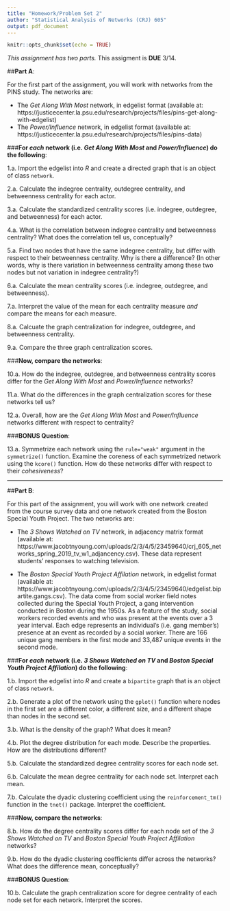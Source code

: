 ```yaml
---
title: "Homework/Problem Set 2"
author: "Statistical Analysis of Networks (CRJ) 605"
output: pdf_document
---
```


```r
knitr::opts_chunk$set(echo = TRUE)
```

*This assignment has two parts.* This assigment is **DUE** 3/14.

##**Part A**:  

For the first part of the assignment, you will work with networks from the PINS study. The networks are:   

* The *Get Along With Most* network, in edgelist format 
    (available at: https://justicecenter.la.psu.edu/research/projects/files/pins-get-along-with-edgelist)  
* The *Power/Influence* network, in edgelist format 
    (available at: https://justicecenter.la.psu.edu/research/projects/files/pins-data)    


###**For *each* network (i.e. *Get Along With Most* and *Power/Influence*) do the following**:  

1.a. Import the edgelist into *R* and create a directed graph that is an object of class `network`.  

2.a. Calculate the indegree centrality, outdegree centrality, and betweenness centrality for each actor.   

3.a. Calculate the standardized centrality scores (i.e. indegree, outdegree, and betweenness) for each actor.  

4.a. What is the correlation between indegree centrality and betweenness centrality? What does the correlation tell us, conceptually?  

5.a. Find two nodes that have the same indegree centrality, but differ with respect to their betweenness centrality. Why is there a difference? (In other words, why is there variation in betweenness centrality among these two nodes but not variation in indegree centrality?)  

6.a. Calculate the mean centrality scores (i.e. indegree, outdegree, and betweenness).   

7.a. Interpret the value of the mean for each centrality measure *and* compare the means for each measure.  

8.a. Calcuate the graph centralization for indegree, outdegree, and betweenness centrality.  

9.a. Compare the three graph centralization scores.  

###**Now, compare the networks**:  

10.a. How do the indegree, outdegree, and betweenness centrality scores differ for the *Get Along With Most* and *Power/Influence* networks?  

11.a. What do the differences in the graph centralization scores for these networks tell us?  

12.a. Overall, how are the *Get Along With Most* and *Power/Influence* networks different with respect to centrality?  


###**BONUS Question**:  

13.a. Symmetrize each network using the `rule="weak"` argument in the `symmetrize()` function. Examine the coreness of each symmetrized network using the `kcore()` function. How do these networks differ with respect to their *cohesiveness*?  

***

##**Part B**:  

For this part of the assignment, you will work with one network created from the course survey data and one network created from the Boston Special Youth Project. The two networks are:   

* The *3 Shows Watched on TV* network, in adjacency matrix format  
    (available at: https://www.jacobtnyoung.com/uploads/2/3/4/5/23459640/crj_605_networks_spring_2019_tv_w1_adjancency.csv). These data represent students' responses to watching television.  
    
* The *Boston Special Youth Project Affilation* network, in edgelist format
    (available at: https://www.jacobtnyoung.com/uploads/2/3/4/5/23459640/edgelist.bipartite.gangs.csv). The data come from social worker field notes collected during the Special Youth Project, a gang intervention conducted in Boston during the 1950s. As a feature of the study, social workers recorded events and who was present at the events over a 3 year interval. Each edge represents an individual’s (i.e. gang member's) presence at an event as recorded by a social worker. There are 166 unique gang members in the first mode and 33,487 unique events in the second mode.  
    

###**For *each* network (i.e. *3 Shows Watched on TV* and *Boston Special Youth Project Affilation*) do the following**:  

1.b. Import the edgelist into *R* and create a `bipartite` graph that is an object of class `network`.  

2.b. Generate a plot of the network using the `gplot()` function where nodes in the first set are a different color, a different size, and a different shape than nodes in the second set.  

3.b. What is the density of the graph? What does it mean?  

4.b. Plot the degree distribution for each mode. Describe the properties. How are the distributions different?  

5.b. Calculate the standardized degree centrality scores for each node set.    

6.b. Calculate the mean degree centrality for each node set. Interpret each mean.     

7.b. Calculate the dyadic clustering coefficient using the `reinforcement_tm()` function in the `tnet()` package. Interpret the coefficient.  


###**Now, compare the networks**:  

8.b. How do the degree centrality scores differ for each node set of the *3 Shows Watched on TV* and *Boston Special Youth Project Affilation* networks?  

9.b. How do the dyadic clustering coefficients differ across the networks? What does the difference mean, conceptually?  

###**BONUS Question**:  

10.b. Calculate the graph centralization score for degree centrality of each node set for each network. Interpret the scores.  

